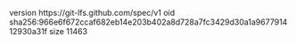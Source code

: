 version https://git-lfs.github.com/spec/v1
oid sha256:966e6f672ccaf682eb14e203b402a8d728a7fc3429d30a1a967791412930a31f
size 11463
